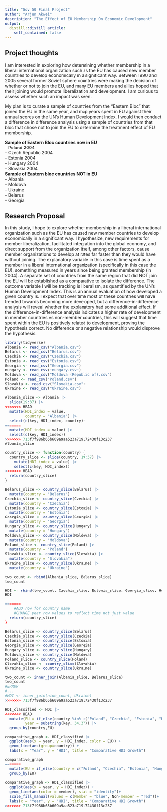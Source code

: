```yaml
---
title: "Gov 50 Final Project"
author: "Arjun Akwei"
description: "The Effect of EU Membership On Economic Development"
output:
  distill::distill_article:
    self_contained: false
---
```




## Project thoughts

I am interested in exploring how determining whether membership in a liberal international organization such as the EU has caused new member countries to develop economically in a significant way. Between 1990 and 2005 several former Soviet sphere countries were making the decision of whether or not to join the EU, and many EU members and allies hoped that their joining would promote liberalization and development. I am curious to assess whether such an impact was seen. 

My plan is to curate a sample of countries from the "Eastern Bloc" that joined the EU in the same year, and map years spent in EU against their annual scores on the UN's Human Development Index. I would then conduct a difference in difference analysis using a sample of countries from that bloc that chose not to join the EU to determine the treatment effect of EU membership.

**Sample of Eastern Bloc countries now in EU**  
- Poland 2004  
- Czech Republic 2004  
- Estonia 2004  
- Hungary 2004  
- Slovakia 2004  
**Sample of Eastern bloc countries NOT in EU**  
- Albania  
- Moldova  
- Ukraine  
- Belarus  
- Georgia  

## Research Proposal
In this study, I hope to explore whether membership in a liberal international organization such as the EU has caused new member countries to develop economically in a significant way. I hypothesize, new requirements for member liberalization, facilitated integration into the global economy, and direct support from the organization itself, among other factors, cause member organizations to develop at rates far faster than they would have without joining. The explanatory variable in this case is time spent as a member in a liberal international organization (specifically in this case the EU), something measured in years since being granted membership (in 2004). A separate set of countries from the same region that did NOT join the EU will be established as a comparative to isolate the difference. The outcome variable I will be tracking is liberalism, as quantified by the UN's Human Development Index. This is an annual evaluation of how developed a given country is. I expect that over time most of these countries will have trended towards becoming more developed, but a difference-in-difference analysis will reveal whether the explanatory had some additional effect. If the difference-in-difference analysis indicates a higher rate of development in member countries vs non-member countries, this will suggest that time spent within the EU is positively related to development, proving the hypothesis correct. No difference or a negative relationship would disprove the hypothesis. 


```r
library(tidyverse)
Albania <- read_csv("Albania.csv")
Belarus <- read_csv("Belarus.csv")
Czechia <- read_csv("Czechia.csv")
Estonia <- read_csv("Estonia.csv")
Georgia <- read_csv("Georgia.csv")
Hungary <- read_csv("Hungary.csv")
Moldova <- read_csv("Moldova (Republic of).csv")
Poland <- read_csv("Poland.csv")
Slovakia <- read_csv("Slovakia.csv")
Ukraine <- read_csv("Ukraine.csv")

```

```r

Albania_slice <- Albania |>
  slice(19:37) |>
<<<<<<< HEAD
  mutate(HDI_index = value,
         country = "Albania") |>
  select(c(key, HDI_index, country))
=======
  mutate(HDI_index = value) |>
  select(c(key, HDI_index))
>>>>>>> 713f7f986b65b609a9aa523a719172430f13c237
Albania_slice

country_slice <- function(country) {
  country_slice <- slice(country, 19:37) |>
    mutate(HDI_index = value) |>
    select(c(key, HDI_index))
<<<<<<< HEAD
  return(country_slice)
}

Belarus_slice <- country_slice(Belarus) |>
  mutate(country = "Belarus")
Czechia_slice <- country_slice(Czechia) |>
  mutate(country = "Czechia")
Estonia_slice <- country_slice(Estonia) |>
  mutate(country = "Estonia")
Georgia_slice <- country_slice(Georgia) |>
  mutate(country = "Georgia")
Hungary_slice <- country_slice(Hungary) |>
  mutate(country = "Hungary")
Moldova_slice <- country_slice(Moldova) |>
  mutate(country = "Moldova")
Poland_slice <- country_slice(Poland) |>
  mutate(country = "Poland")
Slovakia_slice <- country_slice(Slovakia) |>
  mutate(country = "Slovakia")
Ukraine_slice <- country_slice(Ukraine) |>
  mutate(country = "Ukraine")
```

```r
two_count <- rbind(Albania_slice, Belarus_slice)
two_count

HDI <- rbind(two_count, Czechia_slice, Estonia_slice, Georgia_slice, Hungary_slice, Moldova_slice, Poland_slice, Slovakia_slice, Ukraine_slice)
HDI

=======
    #ADD row for country name
    #CHANGE year row values to reflect time not just value
  return(country_slice)
}

Belarus_slice <- country_slice(Belarus)
Czechia_slice <- country_slice(Czechia)
Estonia_slice <- country_slice(Estonia)
Georgia_slice <- country_slice(Georgia)
Hungary_slice <- country_slice(Hungary)
Moldova_slice <- country_slice(Moldova)
Poland_slice <- country_slice(Poland)
Slovakia_slice <- country_slice(Slovakia)
Ukraine_slice <- country_slice(Ukraine)
```

```r
two_count <- inner_join(Albania_slice, Belarus_slice)
two_count
#ERROR
#...
#HDI <- inner_join(nine_count, Ukraine)
>>>>>>> 713f7f986b65b609a9aa523a719172430f13c237
```

```r
HDI_classified <- HDI |>
<<<<<<< HEAD
  mutate(EU = if_else(country %in% c("Poland", "Czechia", "Estonia", "Hungary", "Slovakia"), "Member","Non-Member"),
         year = substring(key, 34,37)) |>
  group_by(country,EU)
```

```r
comparative_graph <- HDI_classified |>
  ggplot(aes(x = year, y = HDI_index, color = EU)) +
  geom_line(aes(group=country)) +
  labs(x = "Year", y = "HDI", title = "Comparative HDI Growth")

comparative_graph
=======
  mutate(EU = if_else(country = c("Poland", "Czechia", "Estonia", "Hungary", "Slovakia"), "Member","Non-Member")) |>
  group_by(EU)
```

```r
comparative_graph <- HDI_classified |>
  ggplot(aes(x = year, y = HDI_index)) +
  geom_line(aes(color = member), stat = "identity")+ 
  scale_fill_manual(values = c(Member = "blue", Non-member = "red"))+
  labs(x = "Year", y = "HDI", title = "Comparative HDI Growth")
>>>>>>> 713f7f986b65b609a9aa523a719172430f13c237
  

```




